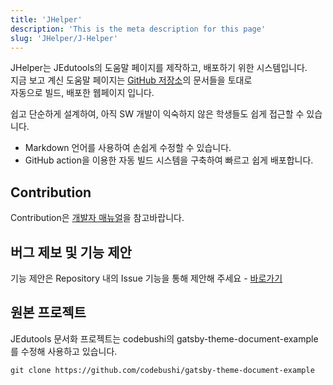 ```yaml
---
title: 'JHelper'
description: 'This is the meta description for this page'
slug: 'JHelper/J-Helper'
---
```


JHelper는 JEdutools의 도움말 페이지를 제작하고, 배포하기 위한 시스템입니다.  
지금 보고 계신 도움말 페이지는 [GitHub 저장소](https://github.com/JBNU-JEduTools/document)의 문서들을 토대로  
자동으로 빌드, 배포한 웹페이지 입니다.  

쉽고 단순하게 설계하여, 아직 SW 개발이 익숙하지 않은 학생들도 쉽게 접근할 수 있습니다.

* Markdown 언어를 사용하여 손쉽게 수정할 수 있습니다.
* GitHub action을 이용한 자동 빌드 시스템을 구축하여 빠르고 쉽게 배포합니다.


## Contribution

Contribution은 [개발자 매뉴얼](https://jedutools.jbnu.ac.kr/JHelper/J-Helper/2devManual)을 참고바랍니다.


## 버그 제보 및 기능 제안

기능 제안은 Repository 내의 Issue 기능을 통해 제안해 주세요 - [바로가기](https://github.com/JBNU-JEduTools/JHelper/issues)

## 원본 프로젝트

JEdutools 문서화 프로젝트는 codebushi의 gatsby-theme-document-example를 수정해 사용하고 있습니다.
```
git clone https://github.com/codebushi/gatsby-theme-document-example
```
